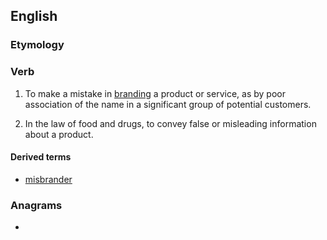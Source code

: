 ==English==

===Etymology===
{{prefix|mis|brand|lang=en}}

===Verb===
{{en-verb}}

# {{lb|en|business|marketing}} To make a mistake in [[branding]] a product or service, as by poor association of the name in a significant group of potential customers.
# {{lb|en|legal}} In the law of food and drugs, to convey false or misleading information about a product.

====Derived terms====
* [[misbrander]]

===Anagrams===
* {{anagrams|en|a=abdimnrs|man-birds}}